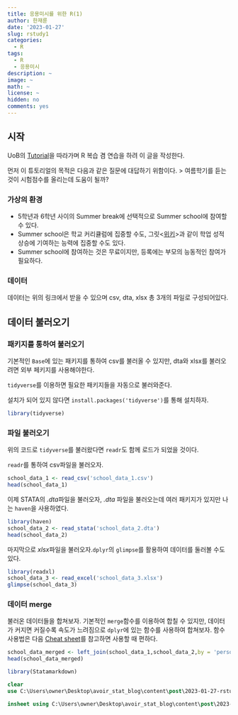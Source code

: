 ```yaml
---
title: 응용미시를 위한 R(1)
author: 한재륜
date: '2023-01-27'
slug: rstudy1
categories:
  - R
tags:
  - R
  - 응용미시
description: ~
image: ~
math: ~
license: ~
hidden: no
comments: yes
---
```

## 시작
UoB의 [Tutorial](https://hhsievertsen.shinyapps.io/applied_econ_with_R_dynamic/#section-research-question-data)을 따라가며 R 복습 겸 연습을 하려 이 글을 작성한다.

먼저 이 튜토리얼의 목적은 다음과 같은 질문에 대답하기 위함이다.
> 여름학기를 듣는 것이 시험점수를 올리는데 도움이 될까?

### 가상의 환경
- 5학년과 6학년 사이의 Summer break에 선택적으로 Summer school에 참여할 수 있다.
- Summer school은 학교 커리큘럼에 집중할 수도, 그릿<[위키](https://ko.wikipedia.org/wiki/%EA%B7%B8%EB%A6%BF)>과 같이 학업 성적 상승에 기여하는 능력에 집중할 수도 있다.
- Summer school에 참여하는 것은 무료이지만, 등록에는 부모의 능동적인 참여가 필요하다.

### 데이터
데이터는 위의 링크에서 받을 수 있으며 csv, dta, xlsx 총 3개의 파일로 구성되어있다.

## 데이터 불러오기
### 패키지를 통하여 불러오기
기본적인 `Base`에 있는 패키지를 통하여 csv를 불러올 수 있지만, dta와 xlsx를 불러오려면 외부 페키지를 사용해야한다.

`tidyverse`를 이용하면 필요한 패키지들을 자동으로 불러와준다. 

설치가 되어 있지 않다면 `install.packages('tidyverse')`를 통해 설치하자.
```r
library(tidyverse)
```

### 파일 불러오기
위의 코드로 `tidyverse`를 불러왔다면 `readr`도 함께 로드가 되었을 것이다.

`readr`를 통하여 csv파일을 불러오자.

```r
school_data_1 <- read_csv('school_data_1.csv')
head(school_data_1)
```

이제 STATA의 *.dta*파일을 불러오자, *.dta* 파일을 불러오는데 여러 패키지가 있지만 나는 `haven`을 사용하였다.

```r
library(haven)
school_data_2 <- read_stata('school_data_2.dta')
head(school_data_2)
```

마지막으로 *xlsx*파일을 불러오자.`dplyr`의 `glimpse`를 활용하여 데이터를 둘러볼 수도 있다.

```r
library(readxl)
school_data_3 <- read_excel('school_data_3.xlsx')
glimpse(school_data_3)
```

### 데이터 merge
불러온 데이터들을 합쳐보자. 기본적인 `merge`함수를 이용하여 합칠 수 있지만, 데이터가 커지면 커질수록 속도가 느려짐으로 `dplyr`에 있는 함수를 사용하여 합쳐보자. 함수 사용법은 다음 [Cheat sheet](https://posit.co/resources/cheatsheets/)를 참고하면 사용할 때 편하다.

```r
school_data_merged <- left_join(school_data_1,school_data_2,by = 'person_id') 
head(school_data_merged)
```

```r
library(Statamarkdown)
```

```stata
clear
use C:\Users\owner\Desktop\avoir_stat_blog\content\post\2023-01-27-rstudy1\school_data_2.dta

insheet using C:\Users\owner\Desktop\avoir_stat_blog\content\post\2023-01-27-rstudy1\school_data_1.csv
```

